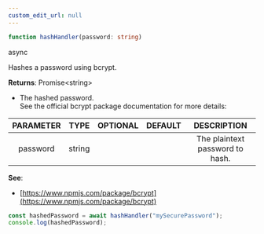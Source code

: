 ```yaml
---
custom_edit_url: null
---
```


```ts
function hashHandler(password: string)
```

<div>
  <span className="badge badge--success">async</span>
</div>

Hashes a password using bcrypt.

**Returns**: Promise&lt;string&gt;
- The hashed password.<br />  See the official bcrypt package documentation for more details:

|PARAMETER|TYPE|OPTIONAL|DEFAULT|DESCRIPTION|
|:---:|:---:|:---:|:---:|:---:|
|password|string|||The plaintext password to hash.|

**See**:
- [https://www.npmjs.com/package/bcrypt](https://www.npmjs.com/package/bcrypt)
```js
const hashedPassword = await hashHandler("mySecurePassword");
console.log(hashedPassword);
```

